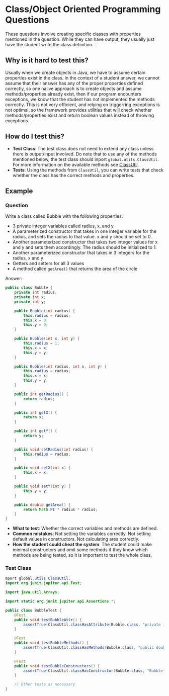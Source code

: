 # Class/Object Oriented Programming Questions


These questions involve creating specific classes with properties mentioned in the question. While they can have output, they usually just have the student write the class definition.

## Why is it hard to test this?

Usually when we create objects in Java, we have to assume certain properties exist in the class. In the context of a student answer, we cannot assume that their answer has any of the proper properties defined correctly, so one naiive approach is to create objects and assume methods/properties already exist, then if our program encounters exceptions, we know that the student has not implemented the methods correctly. This is not very efficient, and relying on triggerring exceptions is not optimal, so the framework provides utilities that will check whether methods/properties exist and return boolean values instead of throwing exceptions.

## How do I test this?

- **Test Class**: The test class does not need to extend any class unless there is output/input involved. Do note that to use any of the methods mentioned below, the test class should inport `global.utils.ClassUtil`. For more information on the available methods see [ClassUtil](junit-framework/class-util.md).
- **Tests**: Using the methods from `ClassUtil`, you can write tests that check whether the class has the correct methods and properties.

## Example

### Question

 Write a class called Bubble with the following properties:

- 3 private integer variables called radius, x, and y
- A parameterized constructor that takes in one integer variable for the radius, and sets the radius to that value.
x and y should be set to 0.
- Another parameterized constructor that takes two integer values for x and y and sets them accordingly. The radius
should be initialized to 1.
- Another parameterized constructor that takes in 3 integers for the radius, x and y
- Getters and setters for all 3 values
- A method called `getArea()` that returns the area of the circle

Answer:

```java
public class Bubble {
    private int radius;
    private int x;
    private int y;

    public Bubble(int radius) {
        this.radius = radius;
        this.x = 0;
        this.y = 0;
    }

    public Bubble(int x, int y) {
        this.radius = 1;
        this.x = x;
        this.y = y;
    }

    public Bubble(int radius, int x, int y) {
        this.radius = radius;
        this.x = x;
        this.y = y;
    }

    public int getRadius() {
        return radius;
    }

    public int getX() {
        return x;
    }

    public int getY() {
        return y;
    }

    public void setRadius(int radius) {
        this.radius = radius;
    }

    public void setX(int x) {
        this.x = x;
    }

    public void setY(int y) {
        this.y = y;
    }

    public double getArea() {
        return Math.PI * radius * radius;
    }
}
```

- **What to test**: Whether the correct variables and methods are defined.
- **Common mistakes**: Not setting the variables correctly. Not setting default values in constructors. Not calculating area correctly.
- **How the student could cheat the system**: The student could make minimal constructors and omit some methods if they know which methods are being tested, so it is important to test the whole class.

### Test Class

<Tabs>
<TabItem value="Gamification Junit Framework" default> 

```java
mport global.utils.ClassUtil;
import org.junit.jupiter.api.Test;

import java.util.Arrays;

import static org.junit.jupiter.api.Assertions.*;

public class BubbleTest {
    @Test
    public void testBubbleAttr() {
        assertTrue(ClassUtil.classHasAttribute(Bubble.class, "private int radius"), "Bubble class should have a radius attribute");
    }

    @Test
    public void testBubbleMethods() {
        assertTrue(ClassUtil.classHasMethods(Bubble.class, "public double getArea()", "public void setRadius(int)"), "Bubble class should have a getArea method");
    }

    @Test
    public void testBubbleConstructors() {
        assertTrue(ClassUtil.classHasConstructor(Bubble.class, "Bubble(int,int)"), "Bubble class should have a two parameter constructor");
    }

    // Other tests as necessary
}
```
</TabItem>
</Tabs>
